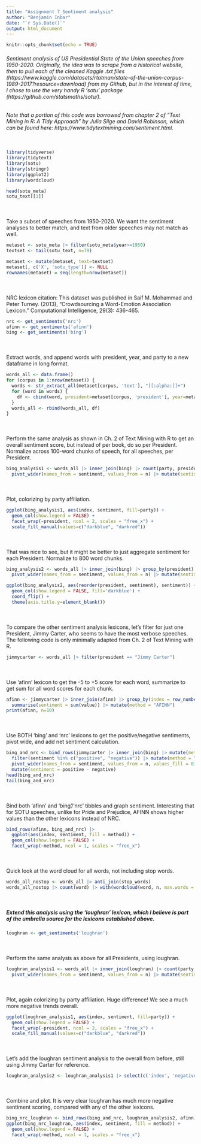 ---
title: "Assignment 7_Sentiment analysis"
author: "Benjamin Inbar"
date: "`r Sys.Date()`"
output: html_document
---

```{r setup, include=FALSE}
knitr::opts_chunk$set(echo = TRUE)
```

###### Sentiment analysis of US Presidential State of the Union speeches from 1950-2020. Originally, the idea was to scrape from a historical website, then to pull each of the cleaned Kaggle .txt files (https://www.kaggle.com/datasets/rtatman/state-of-the-union-corpus-1989-2017?resource=download) from my Github, but in the interest of time, I chose to use the very handy R 'sotu' package (https://github.com/statsmaths/sotu/).

###### Note that a portion of this code was borrowed from chapter 2 of "Text Mining in R: A Tidy Approach" by Julia Silge and David Robinson, which can be found here: https://www.tidytextmining.com/sentiment.html.
<div style="margin-top:50px;">
```{r warning=FALSE, message=FALSE}
library(tidyverse)
library(tidytext)
library(sotu)
library(stringr)
library(ggplot2)
library(wordcloud)

head(sotu_meta)
sotu_text[[1]]
```
<div style="margin-top:50px;">
Take a subset of speeches from 1950-2020. We want the sentiment analyses to better match, and text from older speeches may not match as well.
```{r}
metaset <- sotu_meta |> filter(sotu_meta$year>=1950)
textset <- tail(sotu_text, n=79)

metaset <- mutate(metaset, text=textset)
metaset[, c('X', 'sotu_type')] <- NULL
rownames(metaset) = seq(length=nrow(metaset))
```
<div style="margin-top:50px;">
NRC lexicon citation: This dataset was published in Saif M. Mohammad and Peter Turney. (2013), "Crowdsourcing a Word-Emotion Association Lexicon." Computational Intelligence, 29(3): 436-465.
```{r}
nrc <- get_sentiments('nrc')
afinn <- get_sentiments('afinn')
bing <- get_sentiments('bing')
```
<div style="margin-top:50px;">
Extract words, and append words with president, year, and party to a new dataframe in long format.
```{r}
words_all <- data.frame()
for (corpus in 1:nrow(metaset)) {
  words <- str_extract_all(metaset[corpus, 'text'], "[[:alpha:]]+")
  for (word in words) {
    df <- cbind(word, president=metaset[corpus, 'president'], year=metaset[corpus, 'year'], party=metaset[corpus, 'party'])
  }
  words_all <- rbind(words_all, df)
}
```
<div style="margin-top:50px;">
Perform the same analysis as shown in Ch. 2 of Text Mining with R to get an overall sentiment score, but instead of per book, do so per President. Normalize across 100-word chunks of speech, for all speeches, per President.
```{r warnings=FALSE, message=FALSE}
bing_analysis1 <- words_all |> inner_join(bing) |> count(party, president, index=row_number() %/% 100, sentiment) |>
  pivot_wider(names_from = sentiment, values_from = n) |> mutate(sentiment = positive - negative)
```
<div style="margin-top:50px;">
Plot, colorizing by party affiliation.
```{r warnings=FALSE, message=FALSE}
ggplot(bing_analysis1, aes(index, sentiment, fill=party)) +
  geom_col(show.legend = FALSE) +
  facet_wrap(~president, ncol = 2, scales = "free_x") +
  scale_fill_manual(values=c("darkblue", "darkred"))
```
<div style="margin-top:50px;">
That was nice to see, but it might be better to just aggregate sentiment for each President. Normalize to 800 word chunks.
```{r warnings=FALSE, message=FALSE}
bing_analysis2 <- words_all |> inner_join(bing) |> group_by(president) |> slice_sample(n=800) |> count(sentiment) |>
  pivot_wider(names_from = sentiment, values_from = n) |> mutate(sentiment = positive - negative)

ggplot(bing_analysis2, aes(reorder(president, sentiment), sentiment)) +
  geom_col(show.legend = FALSE, fill='darkblue') +
  coord_flip() +
  theme(axis.title.y=element_blank())
```
<div style="margin-top:50px;">
To compare the other sentiment analysis lexicons, let's filter for just one President, Jimmy Carter, who seems to have the most verbose speeches. The following code is only minimally adapted from Ch. 2 of Text Mining with R.
```{r}
jimmycarter <- words_all |> filter(president == "Jimmy Carter")
```
<div style="margin-top:50px;">
Use 'afinn' lexicon to get the -5 to +5 score for each word, summarize to get sum for all word scores for each chunk.
```{r warnings=FALSE, message=FALSE}
afinn <- jimmycarter |> inner_join(afinn) |> group_by(index = row_number() %/% 100) |>
  summarise(sentiment = sum(value)) |> mutate(method = "AFINN")
print(afinn, n=10)
```
<div style="margin-top:50px;">
Use BOTH 'bing' and 'nrc' lexicons to get the positive/negative sentiments, pivot wide, and add net sentiment calculation.
```{r warnings=FALSE, message=FALSE}
bing_and_nrc <- bind_rows(jimmycarter |> inner_join(bing) |> mutate(method = "Bing"), jimmycarter |> inner_join(nrc) |> 
  filter(sentiment %in% c("positive", "negative")) |> mutate(method = "NRC")) |> count(method, index = row_number() %/% 100, sentiment) |>
  pivot_wider(names_from = sentiment, values_from = n, values_fill = 0) |>
  mutate(sentiment = positive - negative)
head(bing_and_nrc)
tail(bing_and_nrc)
```
<div style="margin-top:50px;">
Bind both 'afinn' and 'bing'/'nrc' tibbles and graph sentiment. Interesting that for SOTU speeches, unlike for Pride and Prejudice, AFINN shows higher values than the other lexicons instead of NRC.
```{r}
bind_rows(afinn, bing_and_nrc) |>
  ggplot(aes(index, sentiment, fill = method)) +
  geom_col(show.legend = FALSE) +
  facet_wrap(~method, ncol = 1, scales = "free_x")
```
<div style="margin-top:50px;">
Quick look at the word cloud for all words, not including stop words.
```{r warnings=FALSE, message=FALSE}
words_all_nostop <- words_all |> anti_join(stop_words)
words_all_nostop |> count(word) |> with(wordcloud(word, n, max.words = 300))
```
<div style="margin-top:50px;">
##### Extend this analysis using the 'loughran' lexicon, which I believe is part of the umbrella source for the lexicons established above.
```{r}
loughran <- get_sentiments('loughran')
```
<div style="margin-top:50px;">
Perform the same analysis as above for all Presidents, using loughran.
```{r warnings=FALSE, message=FALSE}
loughran_analysis1 <- words_all |> inner_join(loughran) |> count(party, president, index=row_number() %/% 100, sentiment) |>
  pivot_wider(names_from = sentiment, values_from = n) |> mutate(sentiment = positive - negative)
```
<div style="margin-top:50px;">
Plot, again colorizing by party affiliation. Huge difference! We see a much more negative trends overall.
```{r}
ggplot(loughran_analysis1, aes(index, sentiment, fill=party)) +
  geom_col(show.legend = FALSE) +
  facet_wrap(~president, ncol = 2, scales = "free_x") +
  scale_fill_manual(values=c("darkblue", "darkred"))
```
<div style="margin-top:50px;">
Let's add the loughran sentiment analysis to the overall from before, still using Jimmy Carter for reference.
```{r}
loughran_analysis2 <- loughran_analysis1 |> select(c('index', 'negative', 'positive', 'sentiment')) |> mutate(method='loughran')
```
<div style="margin-top:50px;">
Combine and plot. It is very clear loughran has much more negative sentiment scoring, compared with any of the other lexicons.
```{r}
bing_nrc_loughran <- bind_rows(bing_and_nrc, loughran_analysis2, afinn)
ggplot(bing_nrc_loughran, aes(index, sentiment, fill = method)) +
  geom_col(show.legend = FALSE) +
  facet_wrap(~method, ncol = 1, scales = "free_x")
```
<div style="margin-top:50px;">